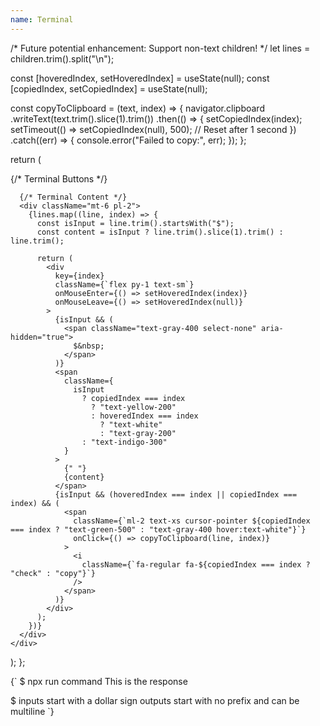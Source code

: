 ```yaml
---
name: Terminal
---
```


  /* Future potential enhancement: Support non-text children! */
  let lines = children.trim().split("\n");

  const [hoveredIndex, setHoveredIndex] = useState(null);
  const [copiedIndex, setCopiedIndex] = useState(null);

  const copyToClipboard = (text, index) => {
    navigator.clipboard
      .writeText(text.trim().slice(1).trim())
      .then(() => {
        setCopiedIndex(index);
        setTimeout(() => setCopiedIndex(null), 500); // Reset after 1 second
      })
      .catch((err) => {
        console.error("Failed to copy:", err);
      });
  };

  return (
    <div className="bg-gray-900 text-white p-4 rounded-lg shadow-lg font-mono relative my-4">
      {/* Terminal Buttons */}
      <div className="absolute top-3 left-3 flex space-x-2">
        <span className="w-3 h-3 bg-red-400 rounded-full"></span>
        <span className="w-3 h-3 bg-yellow-400 rounded-full"></span>
        <span className="w-3 h-3 bg-green-400 rounded-full"></span>
      </div>

      {/* Terminal Content */}
      <div className="mt-6 pl-2">
        {lines.map((line, index) => {
          const isInput = line.trim().startsWith("$");
          const content = isInput ? line.trim().slice(1).trim() : line.trim();

          return (
            <div
              key={index}
              className={`flex py-1 text-sm`}
              onMouseEnter={() => setHoveredIndex(index)}
              onMouseLeave={() => setHoveredIndex(null)}
            >
              {isInput && (
                <span className="text-gray-400 select-none" aria-hidden="true">
                  $&nbsp;
                </span>
              )}
              <span
                className={
                  isInput
                    ? copiedIndex === index
                      ? "text-yellow-200"
                      : hoveredIndex === index
                        ? "text-white"
                        : "text-gray-200"
                    : "text-indigo-300"
                }
              >
                {" "}
                {content}
              </span>
              {isInput && (hoveredIndex === index || copiedIndex === index) && (
                <span
                  className={`ml-2 text-xs cursor-pointer ${copiedIndex === index ? "text-green-500" : "text-gray-400 hover:text-white"}`}
                  onClick={() => copyToClipboard(line, index)}
                >
                  <i
                    className={`fa-regular fa-${copiedIndex === index ? "check" : "copy"}`}
                  />
                </span>
              )}
            </div>
          );
        })}
      </div>
    </div>
  );
};

<Terminal>{`
  $ npx run command
  This is the response

  $ inputs start with a dollar sign
  outputs start with no prefix
  and can be multiline
`}</Terminal>